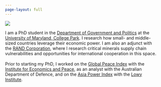 ```yaml
---
page-layout: full
---
```


::: {layout-ncol="2"}
![](img/avatar.jpeg)

I am a PhD student in the [Department of Government and Politics](https://gvpt.umd.edu/) at the [University of Maryland, College Park](https://www.umd.edu/). I research how small- and middle-sized countries leverage their economic power. I am also an adjunct with the [RAND Corporation](https://www.rand.org/), where I research critical minerals supply chain vulnerabilities and opportunities for international cooperation in this space.<br><br>Prior to starting my PhD, I worked on the [Global Peace Index](https://www.visionofhumanity.org/maps/#/) with the [Institute for Economics and Peace](https://www.economicsandpeace.org/), as an analyst with the Australian Department of Defence, and on the [Asia Power Index](https://power.lowyinstitute.org/) with the [Lowy Institute](https://www.lowyinstitute.org/).
:::
